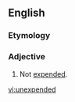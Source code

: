 ==English==

===Etymology===
{{prefix|un|expended|lang=en}}

===Adjective===
{{en-adj|-}}

# Not [[expended]].

[[vi:unexpended]]